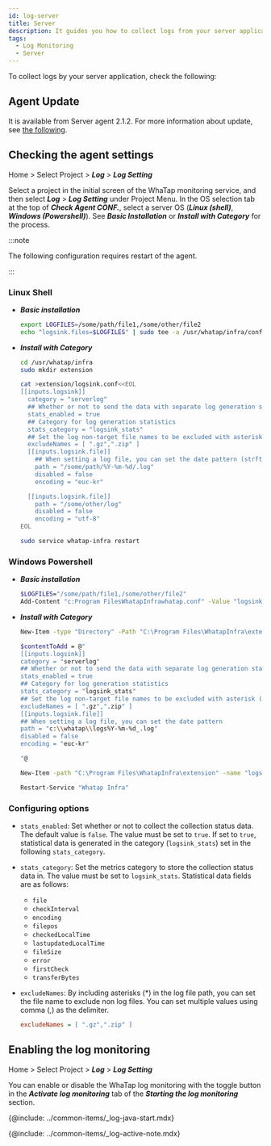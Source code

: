 ```yaml
---
id: log-server
title: Server
description: It guides you how to collect logs from your server application.
tags:
  - Log Monitoring
  - Server
---
```


<!-- 안내 디테일 추가 필요 -->

<!-- showLineNumbers {5-10} -->

To collect logs by your server application, check the following:

## Agent Update

It is available from Server agent 2.1.2. For more information about update, see [the following](../server/agent-update).

## Checking the agent settings

Home > Select Project > **_Log_** > **_Log Setting_**

Select a project in the initial screen of the WhaTap monitoring service, and then select **_Log_** > **_Log Setting_** under Project Menu. In the OS selection tab at the top of **_Check Agent CONF._**, select a server OS (**_Linux (shell)_**, **_Windows (Powershell)_**). See **_Basic Installation_** or **_Install with Category_** for the process. 

:::note

The following configuration requires restart of the agent.

:::

<!-- 의 ***에이전트 설정 확인*** 탭의 안내를 참조해 진행하세요. 임의의 로그를 수집할 수 있습니다.  -->

### Linux Shell

-   **_Basic installation_**
    ```bash title='Linux Shell'
    export LOGFILES=/some/path/file1,/some/other/file2
    echo "logsink.files=$LOGFILES" | sudo tee -a /usr/whatap/infra/conf/whatap.conf
    ```

-   **_Install with Category_**

    ```bash title='Linux Shell' {7-12,14,15} showLineNumbers
    cd /usr/whatap/infra
    sudo mkdir extension

    cat >extension/logsink.conf<<EOL
    [[inputs.logsink]]
      category = "serverlog"
      ## Whether or not to send the data with separate log generation statistics
      stats_enabled = true 
      ## Category for log generation statistics
      stats_category = "logsink_stats"
      ## Set the log non-target file names to be excluded with asterisk (*) in the log file path 
      excludeNames = [ ".gz",".zip" ] 
      [[inputs.logsink.file]]
        ## When setting a log file, you can set the date pattern (strftime.org).
        path = "/some/path/%Y-%m-%d/.log" 
        disabled = false
        encoding = "euc-kr"

      [[inputs.logsink.file]]
        path = "/some/other/log"
        disabled = false
        encoding = "utf-8"
    EOL

    sudo service whatap-infra restart
    ```

### Windows Powershell

-   **_Basic installation_**
    ```bash title='Windows Powershell'
    $LOGFILES="/some/path/file1,/some/other/file2"
    Add-Content "c:Program FilesWhatapInfrawhatap.conf" -Value "logsink.files=$LOGFILES"
    ```

-   **_Install with Category_**  

    ```bash title='Windows Powershell (관리자 권한)' {6-11,13,14} showLineNumbers
    New-Item -type "Directory" -Path "C:\Program Files\WhatapInfra\extension"

    $contentToAdd = @"
    [[inputs.logsink]]
    category = "serverlog"
    ## Whether or not to send the data with separate log generation statistics
    stats_enabled = true 
    ## Category for log generation statistics
    stats_category = "logsink_stats"
    ## Set the log non-target file names to be excluded with asterisk (*) in the log file path 
    excludeNames = [ ".gz",".zip" ] 
    [[inputs.logsink.file]]
    ## When setting a log file, you can set the date pattern
    path = "c:\\whatap\\logs%Y-%m-%d_.log"
    disabled = false
    encoding = "euc-kr"

    "@

    New-Item -path "C:\Program Files\WhatapInfra\extension" -name "logsink.conf" -type "file" -value $contentToAdd -Force

    Restart-Service "Whatap Infra"
    ```

### Configuring options

-   `stats_enabled`: Set whether or not to collect the collection status data. The default value is `false`. The value must be set to `true`. If set to `true`, statistical data is generated in the category (`logsink_stats`) set in the following `stats_category`.

-   `stats_category`: Set the metrics category to store the collection status data in. The value must be set to `logsink_stats`. Statistical data fields are as follows:
    -   `file`
    -   `checkInterval`
    -   `encoding`
    -   `filepos`
    -   `checkedLocalTime`
    -   `lastupdatedLocalTime`
    -   `fileSize`
    -   `error`
    -   `firstCheck`
    -   `transferBytes`

-   `excludeNames`: By including asterisks (\*) in the log file path, you can set the file name to exclude non log files. You can set multiple values using comma (,) as the delimiter.

    ```ini title='예시'
    excludeNames = [ ".gz",".zip" ]
    ```

## Enabling the log monitoring

Home > Select Project > **_Log_** > **_Log Setting_**

You can enable or disable the WhaTap log monitoring with the toggle button in the **_Activate log monitoring_** tab of the **_Starting the log monitoring_** section. 

{@include: ../common-items/_log-java-start.mdx} 

{@include: ../common-items/_log-active-note.mdx} 

<!-- 
 
별도의 로그 수집 통계 데이터 발생 여부를 설정합니다.

로그 모니터링을 원하는 파일 경로를 다음과 같이 지정하세요. 명령어를 입력하면 로그 모니터링이 시작됩니다.


<Tabs>
<TabItem value="linux" label="Linux" default>

```shell
export LOGFILES=/some/path/file1,/some/other/file2
echo "logsink.files=$LOGFILES" | sudo tee -a /usr/whatap/infra/conf/whatap.conf
```

</TabItem>
<TabItem value="windows" label="Windows" default>

```shell
$LOGFILES="/some/path/file1,/some/other/file2"
Add-Content "c:\\Program Files\\WhatapInfra\\whatap.conf" -Value "$LOGFILES"
```

</TabItem>
</Tabs>

## 로그 모니터링 활성화

홈 화면 > 프로젝트 선택 > ***로그*** > ***설정***

***로그 모니터링 시작하기*** 섹션의 ***로그 모니터링 활성화*** 탭에서 토글 버튼으로 와탭 로그 모니터링을 활성화 또는 비활성화 할 수 있습니다.

{@include: ../common-items/_log-java-start.mdx}

-->
